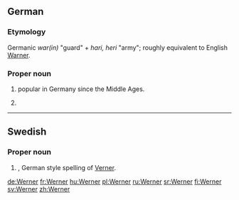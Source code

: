 ==German==

===Etymology===
Germanic ''war(in)'' "guard" + ''hari, heri'' "army"; roughly equivalent to English [[Warner]].

===Proper noun===
{{head|de|proper noun}}

# {{given name|male|lang=de}} popular in Germany since the Middle Ages.
# {{surname|common patronymic|from=given names|lang=de}}

----

==Swedish==

===Proper noun===
{{head|sv|proper noun}}

# {{given name|male|lang=sv}}, German style spelling of [[Verner]].

[[de:Werner]]
[[fr:Werner]]
[[hu:Werner]]
[[pl:Werner]]
[[ru:Werner]]
[[sr:Werner]]
[[fi:Werner]]
[[sv:Werner]]
[[zh:Werner]]